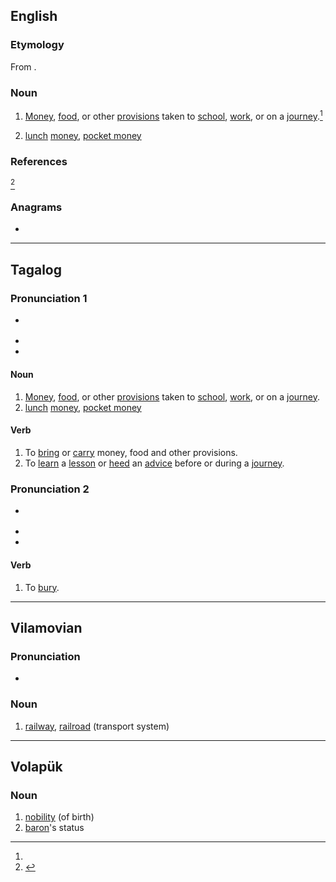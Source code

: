 ==English==

===Etymology===
From {{etyl|tl|en}} {{m|tl|baon}}.

===Noun===
{{head|en|noun}}

# {{lb|en|Philippine English}} [[money|Money]], [[food]], or other [[provisions]] taken to [[school]], [[work]], or on a [[journey]].<ref name="OED June 2015"/>
# {{lb|en|Philippine English}} [[lunch]] [[money]], [[pocket money]]

===References===
<references>
<ref name="OED June 2015">{{R:OED Online|title=baon|code=33924987|part of speech=n|date=June 2015}}</ref>
</references>

===Anagrams===
* {{anagrams|en|AONB|Abon|Bano|Oban|bona}}

----

==Tagalog==

===Pronunciation 1===
* {{a|General Tagalog}} {{IPA|/ˈbaˌon/|lang=tl}}
* {{rhymes|on|lang=tl}}
* {{hyphenation|ba|on|lang=tl}}

====Noun====
{{head|tl|noun}}

# [[money|Money]], [[food]], or other [[provisions]] taken to [[school]], [[work]], or on a [[journey]].
# [[lunch]] [[money]], [[pocket money]]

====Verb====
{{head|tl|verb}}

# To [[bring]] or [[carry]] money, food and other provisions.
# To [[learn]] a [[lesson]] or [[heed]] an [[advice]] before or during a [[journey]].

===Pronunciation 2===
* {{a|General Tagalog}} {{IPA|/baˈon/|lang=tl}}
* {{rhymes|on|lang=tl}}
* {{hyphenation|ba|on|lang=tl}}

====Verb====
{{head|ceb|verb}}

# To [[bury]].

----

==Vilamovian==

===Pronunciation===
* {{audio|Wym-baon (wersja Józefa Gary).ogg|Audio|lang=wym}}

===Noun===
{{wym-noun|g=f}}

# [[railway]], [[railroad]] (transport system)

----

==Volapük==

===Noun===
{{vo-noun}}

# [[nobility]] (of birth)
# [[baron]]'s status